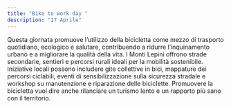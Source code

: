 ```yaml
---
title: "Bike to work day "
description: "17 Aprile"
---
```


Questa giornata promuove l’utilizzo della bicicletta come mezzo di trasporto quotidiano, ecologico e salutare, contribuendo a ridurre l’inquinamento urbano e a migliorare la qualità della vita. I Monti Lepini offrono strade secondarie, sentieri e percorsi rurali ideali per la mobilità sostenibile. Iniziative locali possono includere gite collettive in bici, mappature dei percorsi ciclabili, eventi di sensibilizzazione sulla sicurezza stradale e workshop su manutenzione e riparazione delle biciclette. Promuovere la bicicletta vuol dire anche rilanciare un turismo lento e un rapporto più sano con il territorio. 